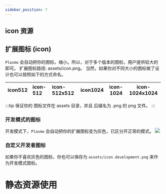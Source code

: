 ```yaml
---
sidebar_position: 7
---
```


## icon 资源

## 扩展图标 (icon)

`Plasmo` 会自动把你的图标，缩小。所以，对于多个版本的图标，用户提供较大的即可。
扩展图标路径: assets/icon.png。
当然，如果你对不同大小的图标做了设计也可以按照如下的方式命名。

| icon512 | icon-512 | icon-512x512 | icon1024 | icon-1024 | icon-1024x1024 |
| :------ | :------- | :----------- | -------- | --------- | -------------- |

:::tip
保证你的 图标文件在 assets 目录，并且 后缀名为 .png 的 png 文件。
:::

### 开发模式的图标

开发模式下，`Plasmo` 会自动把你的扩展图标变为灰色，已区分开正常的模式。
![](./dev_extension.jpg)

### 自定义开发者图标

如果你不喜欢灰色的图标，你也可以保存为 `assets/icon.development.png` 来作为开发模式图标。

# 静态资源使用
